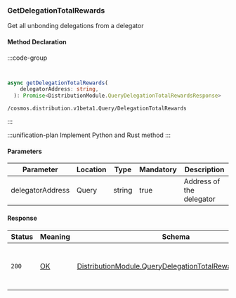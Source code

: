 ### GetDelegationTotalRewards

Get all unbonding delegations from a delegator

#### Method Declaration

:::code-group

```python [Python]
```

```rust [Rust]
```

```typescript [TypeScript]
async getDelegationTotalRewards(
    delegatorAddress: string,
  ): Promise<DistributionModule.QueryDelegationTotalRewardsResponse>
```
```url
/cosmos.distribution.v1beta1.Query/DelegationTotalRewards
```

:::

:::unification-plan
Implement Python and Rust method
:::


#### Parameters

| Parameter         | Location  | Type      | Mandatory | Description               |
| ----------------- | --------- | --------- | --------- | ------------------------- |
| delegatorAddress  | Query     | string    | true      | Address of the delegator  |

#### Response

| Status | Meaning     | Schema                                                     | Description                                   |
| ------ | ----------- | ---------------------------------------------------------- | --------------------------------------------- |
| `200`  | [OK]        | [DistributionModule.QueryDelegationTotalRewardsResponse]   | All unbonding delegations from a delegator.   |

[OK]: /types/ok
[DistributionModule.QueryDelegationTotalRewardsResponse]: /types/cosmos